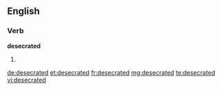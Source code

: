 ==English==

===Verb===
'''desecrated'''

# {{past of|desecrate}}

[[de:desecrated]]
[[et:desecrated]]
[[fr:desecrated]]
[[mg:desecrated]]
[[te:desecrated]]
[[vi:desecrated]]